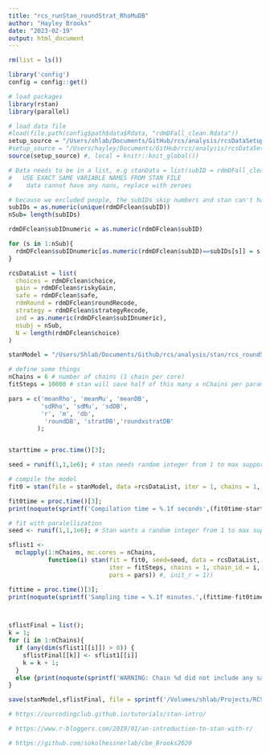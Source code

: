 ```yaml
---
title: "rcs_runStan_roundStrat_RhoMuDB"
author: "Hayley Brooks"
date: "2023-02-19"
output: html_document
---
```


```r
rm(list = ls())

library('config')
config = config::get()

# load packages
library(rstan)
library(parallel)

# load data file
#load(file.path(config$path$data$Rdata, "rdmDFall_clean.Rdata"))
setup_source = "/Users/shlab/Documents/GitHub/rcs/analysis/rcsDataSetup.R" # run our set up script (which loads all the data)
#setup_source = "/Users/hayley/Documents/GitHub/rcs/analysis/rcsDataSetup.R"
source(setup_source) #, local = knitr::knit_global())

```

```r

# Data needs to be in a list, e.g stanData = list(subID = rdmDFall_clean$subID, etc)
#   USE EXACT SAME VARIABLE NAMES FROM STAN FILE
#    data cannot have any nans, replace with zeroes

# because we excluded people, the subIDs skip numbers and stan can't handle this so we need to change the subIDs to be linearly
subIDs = as.numeric(unique(rdmDFclean$subID))
nSub= length(subIDs)

rdmDFclean$subIDnumeric = as.numeric(rdmDFclean$subID)

for (s in 1:nSub){
  rdmDFclean$subIDnumeric[as.numeric(rdmDFclean$subID)==subIDs[s]] = s
}

rcsDataList = list(
  choices = rdmDFclean$choice,
  gain = rdmDFclean$riskyGain,
  safe = rdmDFclean$safe,
  rdmRound = rdmDFclean$roundRecode,
  strategy = rdmDFclean$strategyRecode,
  ind = as.numeric(rdmDFclean$subIDnumeric),
  nsubj = nSub,
  N = length(rdmDFclean$choice)
)


```


```r

stanModel = "/Users/Shlab/Documents/Github/rcs/analysis/stan/rcs_roundStrategy_rhomudb_changeDB.stan"
```

```r

# define some things
nChains = 6 # number of chains (1 chain per core)
fitSteps = 10000 # stan will save half of this many x nChains per parameter (for bigger samples, do 10,000 - for testing do 200)

pars = c('meanRho', 'meanMu', 'meanDB',
         'sdRho', 'sdMu', 'sdDB',
         'r', 'm', 'db',
          'roundDB', 'stratDB','roundxstratDB'
        );


starttime = proc.time()[3];

seed = runif(1,1,1e6); # stan needs random integer from 1 to max supportable

# compile the model
fit0 = stan(file = stanModel, data =rcsDataList, iter = 1, chains = 1, pars=pars); #, init_r = 1); # this initializes or sets up the model

fit0time = proc.time()[3];
print(noquote(sprintf('Compilation time = %.1f seconds',(fit0time-starttime))));

# fit with paralellization
seed <- runif(1,1,1e6); # Stan wants a random integer from 1 to max supportable

sflist1 <-
  mclapply(1:nChains, mc.cores = nChains,
           function(i) stan(fit = fit0, seed=seed, data = rcsDataList,
                            iter = fitSteps, chains = 1, chain_id = i,
                            pars = pars)) #, init_r = 1))

fittime = proc.time()[3];
print(noquote(sprintf('Sampling time = %.1f minutes.',(fittime-fit0time)/60)))



sflistFinal = list();
k = 1;
for (i in 1:nChains){
  if (any(dim(sflist1[[i]]) > 0)) {
    sflistFinal[[k]] <- sflist1[[i]]
    k = k + 1;
  }
  else {print(noquote(sprintf('WARNING: Chain %d did not include any samples.',i)))}
}

save(stanModel,sflistFinal, file = sprintf('/Volumes/shlab/Projects/RCS/data/Rdata/stanModelOutput/rcs_roundStrategy_rhoMuDB_changeDB_%s.Rdata',format(Sys.Date(), format="%Y%m%d")))

```




```r
# https://ourcodingclub.github.io/tutorials/stan-intro/

# https://www.r-bloggers.com/2019/01/an-introduction-to-stan-with-r/

# https://github.com/sokolhessnerlab/cbm_Brooks2020
```

